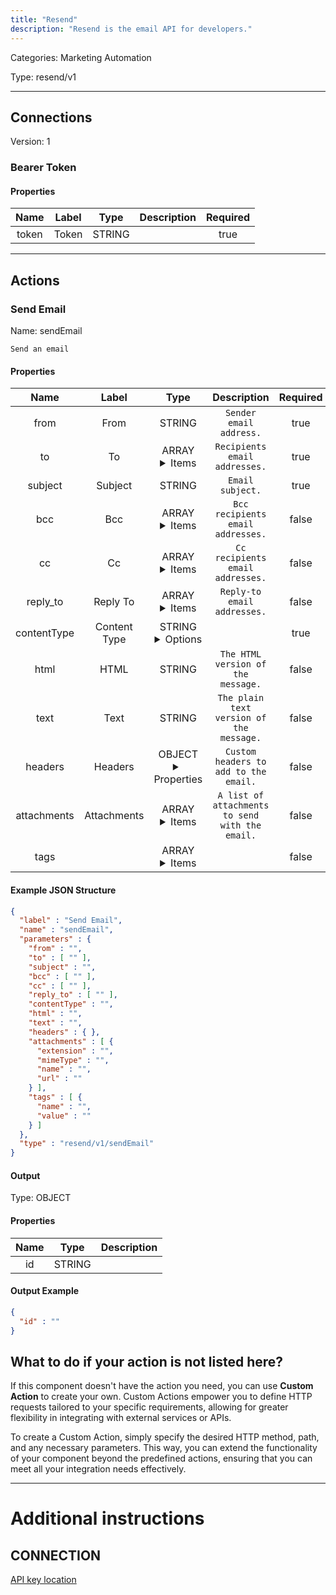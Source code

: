 ```yaml
---
title: "Resend"
description: "Resend is the email API for developers."
---
```



Categories: Marketing Automation


Type: resend/v1

<hr />



## Connections

Version: 1


### Bearer Token

#### Properties

|      Name       |      Label     |     Type     |     Description     | Required |
|:---------------:|:--------------:|:------------:|:-------------------:|:--------:|
| token | Token | STRING |  | true |





<hr />


## Actions


### Send Email
Name: sendEmail

`Send an email`

#### Properties

|      Name       |      Label     |     Type     |     Description     | Required |
|:---------------:|:--------------:|:------------:|:-------------------:|:--------:|
| from | From | STRING | `Sender email address.` | true |
| to | To | ARRAY <details> <summary> Items </summary> [STRING\($email)] </details> | `Recipients email addresses.` | true |
| subject | Subject | STRING | `Email subject.` | true |
| bcc | Bcc | ARRAY <details> <summary> Items </summary> [STRING\($email)] </details> | `Bcc recipients email addresses.` | false |
| cc | Cc | ARRAY <details> <summary> Items </summary> [STRING\($email)] </details> | `Cc recipients email addresses.` | false |
| reply_to | Reply To | ARRAY <details> <summary> Items </summary> [STRING\($email)] </details> | `Reply-to email addresses.` | false |
| contentType | Content Type | STRING <details> <summary> Options </summary> HTML, TEXT </details> |  | true |
| html | HTML | STRING | `The HTML version of the message.` | false |
| text | Text | STRING | `The plain text version of the message.` | false |
| headers | Headers | OBJECT <details> <summary> Properties </summary> &#123;&#125; </details> | `Custom headers to add to the email.` | false |
| attachments | Attachments | ARRAY <details> <summary> Items </summary> [FILE_ENTRY] </details> | `A list of attachments to send with the email.` | false |
| tags | | ARRAY <details> <summary> Items </summary> [&#123;STRING\(name), STRING\(value)&#125;] </details> |  | false |

#### Example JSON Structure
```json
{
  "label" : "Send Email",
  "name" : "sendEmail",
  "parameters" : {
    "from" : "",
    "to" : [ "" ],
    "subject" : "",
    "bcc" : [ "" ],
    "cc" : [ "" ],
    "reply_to" : [ "" ],
    "contentType" : "",
    "html" : "",
    "text" : "",
    "headers" : { },
    "attachments" : [ {
      "extension" : "",
      "mimeType" : "",
      "name" : "",
      "url" : ""
    } ],
    "tags" : [ {
      "name" : "",
      "value" : ""
    } ]
  },
  "type" : "resend/v1/sendEmail"
}
```

#### Output



Type: OBJECT


#### Properties

|     Name     |     Type     |     Description     |
|:------------:|:------------:|:-------------------:|
| id | STRING |  |




#### Output Example
```json
{
  "id" : ""
}
```




## What to do if your action is not listed here?

If this component doesn't have the action you need, you can use **Custom Action** to create your own. Custom Actions empower you to define HTTP requests tailored to your specific requirements, allowing for greater flexibility in integrating with external services or APIs.

To create a Custom Action, simply specify the desired HTTP method, path, and any necessary parameters. This way, you can extend the functionality of your component beyond the predefined actions, ensuring that you can meet all your integration needs effectively.

<hr />

# Additional instructions

## CONNECTION

[API key location](https://resend.com/api-keys)
